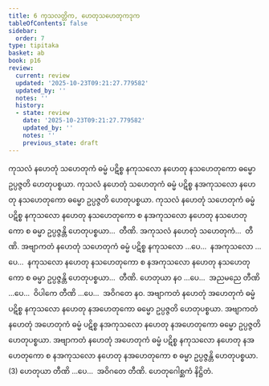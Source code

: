 ```yaml
---
title: 6 ကုသလတ္တိက, ဟေတုသဟေတုကဒုက
tableOfContents: false
sidebar:
  order: 7
type: tipitaka
basket: ab
book: p16
review:
  current: review
  updated: '2025-10-23T09:21:27.779582'
  updated_by: ''
  notes: ''
  history:
  - state: review
    date: '2025-10-23T09:21:27.779582'
    updated_by: ''
    notes: ''
    previous_state: draft
---
```



<ReviewStatus review={frontmatter.review} showDetails={true} />

<HypothesisAnnotation frontmatter={frontmatter} />

<DynamicBreadcrumb />

<Division number="15" book="p16" e="ch" v="40" p="250">

<Paragraph number="41" book="p16">
ကုသလံ နဟေတုံ သဟေတုကံ ဓမ္မံ ပဋိစ္စ နကုသလော နဟေတု နသဟေတုကော ဓမ္မော ဥပ္ပဇ္ဇတိ ဟေတုပစ္စယာ. ကုသလံ နဟေတုံ သဟေတုကံ ဓမ္မံ ပဋိစ္စ နအကုသလော နဟေတု နသဟေတုကော ဓမ္မော ဥပ္ပဇ္ဇတိ ဟေတုပစ္စယာ. ကုသလံ နဟေတုံ သဟေတုကံ ဓမ္မံ ပဋိစ္စ နကုသလော နဟေတု နသဟေတုကော စ နအကုသလော နဟေတု နသဟေတုကော စ ဓမ္မာ ဥပ္ပဇ္ဇန္တိ ဟေတုပစ္စယာ…  တီဏိ.
</Paragraph>

<Paragraph number="42" book="p16">
အကုသလံ နဟေတုံ သဟေတုကံ…  တီဏိ.
</Paragraph>

<Paragraph number="43" book="p16">
အဗျာကတံ နဟေတုံ သဟေတုကံ ဓမ္မံ ပဋိစ္စ နကုသလော …ပေ…  နအကုသလော …ပေ…  နကုသလော နဟေတု နသဟေတုကော စ နအကုသလော နဟေတု နသဟေတုကော စ ဓမ္မာ ဥပ္ပဇ္ဇန္တိ ဟေတုပစ္စယာ…  တီဏိ.
</Paragraph>

<Paragraph number="44" book="p16">
ဟေတုယာ နဝ …ပေ…  အညမညေ တီဏိ …ပေ…  ဝိပါကေ တီဏိ …ပေ…  အဝိဂတေ နဝ.
</Paragraph>

</Division>
<Division number="16" book="p16" e="ch" v="40" p="251">

<Paragraph number="45" book="p16">
အဗျာကတံ နဟေတုံ အဟေတုကံ ဓမ္မံ ပဋိစ္စ နကုသလော နဟေတု နအဟေတုကော ဓမ္မော ဥပ္ပဇ္ဇတိ ဟေတုပစ္စယာ. အဗျာကတံ နဟေတုံ အဟေတုကံ ဓမ္မံ ပဋိစ္စ နအကုသလော နဟေတု နအဟေတုကော ဓမ္မော ဥပ္ပဇ္ဇတိ ဟေတုပစ္စယာ. အဗျာကတံ နဟေတုံ အဟေတုကံ ဓမ္မံ ပဋိစ္စ နကုသလော နဟေတု နအဟေတုကော စ နအကုသလော နဟေတု နအဟေတုကော စ ဓမ္မာ ဥပ္ပဇ္ဇန္တိ ဟေတုပစ္စယာ. (3)
</Paragraph>

<Paragraph number="46" book="p16">
ဟေတုယာ တီဏိ …ပေ…  အဝိဂတေ တီဏိ.

</Paragraph>
</Division>

<Paragraph number="47" type="center" book="p16">
ဟေတုဂေါစ္ဆကံ နိဋ္ဌိတံ.
</Paragraph>